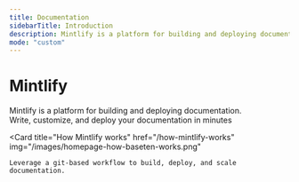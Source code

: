 ```yaml
---
title: Documentation
sidebarTitle: Introduction
description: Mintlify is a platform for building and deploying documentation.
mode: "custom"
---
```


<div class="homepage-bg"></div>

<div class="homepage-content flex flex-col box-border w-full relative grow mx-auto 2xl:max-w-2xl xl:w-[calc(100%-19rem)] max-w-2xl lg:mt-12">

<h1 class="inline-block mb-4 text-2xl sm:text-3xl text-gray-900 tracking-tight dark:text-gray-200 font-semibold text-center">
  Mintlify
</h1>

<div class="mb-8 text-lg prose prose-gray dark:prose-invert text-center px-8">
  Mintlify is a platform for building and deploying documentation.
</div>

<CardGroup cols={2}>
  <Card
    title="Quick start"
    img="/images/homepage-quick-start.png"
    href="/quickstart"
  >
    Write, customize, and deploy your documentation in minutes
  </Card>

  <Card
    title="How Mintlify works"
    href="/how-mintlify-works"
    img="/images/homepage-how-baseten-works.png"
  >
    Leverage a git-based workflow to build, deploy, and scale documentation.
  </Card>
</CardGroup>

</div>
